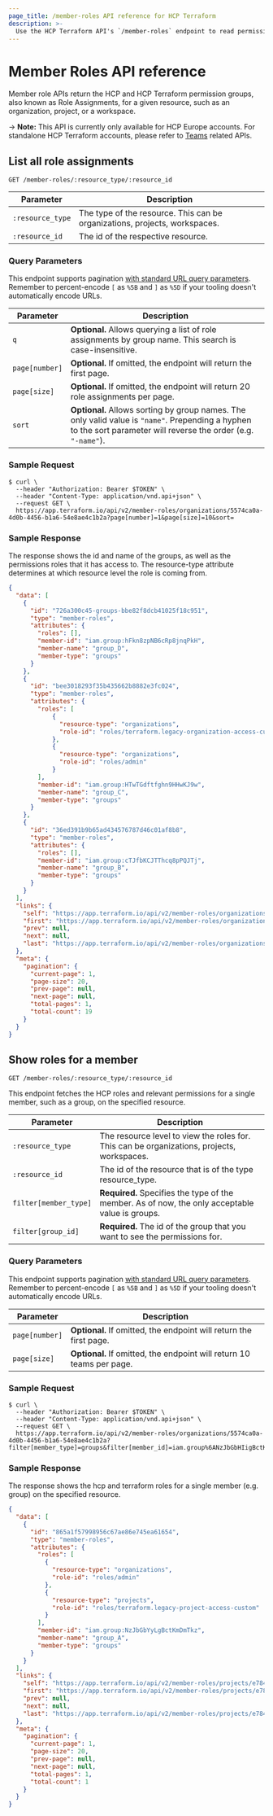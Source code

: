 ```yaml
---
page_title: /member-roles API reference for HCP Terraform
description: >-
  Use the HCP Terraform API's `/member-roles` endpoint to read permission groups across all resource levels.
---
```


[200]: https://developer.mozilla.org/en-US/docs/Web/HTTP/Status/200

[201]: https://developer.mozilla.org/en-US/docs/Web/HTTP/Status/201

[202]: https://developer.mozilla.org/en-US/docs/Web/HTTP/Status/202

[204]: https://developer.mozilla.org/en-US/docs/Web/HTTP/Status/204

[400]: https://developer.mozilla.org/en-US/docs/Web/HTTP/Status/400

[401]: https://developer.mozilla.org/en-US/docs/Web/HTTP/Status/401

[403]: https://developer.mozilla.org/en-US/docs/Web/HTTP/Status/403

[404]: https://developer.mozilla.org/en-US/docs/Web/HTTP/Status/404

[409]: https://developer.mozilla.org/en-US/docs/Web/HTTP/Status/409

[412]: https://developer.mozilla.org/en-US/docs/Web/HTTP/Status/412

[422]: https://developer.mozilla.org/en-US/docs/Web/HTTP/Status/422

[429]: https://developer.mozilla.org/en-US/docs/Web/HTTP/Status/429

[500]: https://developer.mozilla.org/en-US/docs/Web/HTTP/Status/500

[504]: https://developer.mozilla.org/en-US/docs/Web/HTTP/Status/504

[JSON API document]: /terraform/cloud-docs/api-docs#json-api-documents

[JSON API error object]: https://jsonapi.org/format/#error-objects

# Member Roles API reference

Member role APIs return the HCP and HCP Terraform permission groups, also known as Role Assignments, for a given resource, such as an organization, project, or a workspace.

-> **Note:** This API is currently only available for HCP Europe accounts. For standalone HCP Terraform accounts, please refer to [Teams](/terraform/cloud-docs/api-docs/teams) related APIs.

## List all role assignments

`GET /member-roles/:resource_type/:resource_id`

| Parameter            | Description                                      |
| -------------------- | ------------------------------------------------ |
| `:resource_type` | The type of the resource. This can be organizations, projects, workspaces. | 
| `:resource_id` | The id of the respective resource.     |


### Query Parameters

This endpoint supports pagination [with standard URL query parameters](/terraform/cloud-docs/api-docs#query-parameters). Remember to percent-encode `[` as `%5B` and `]` as `%5D` if your tooling doesn't automatically encode URLs.

| Parameter       | Description                                                                                                                                                                  |
| --------------- | ---------------------------------------------------------------------------------------------------------------------------------------------------------------------------- |
| `q`             | **Optional.** Allows querying a list of role assignments by group name. This search is case-insensitive.                                                                     |
| `page[number]`  | **Optional.** If omitted, the endpoint will return the first page.                                                                                                           |
| `page[size]`    | **Optional.** If omitted, the endpoint will return 20 role assignments per page.                                                                                                        |
| `sort`          | **Optional.** Allows sorting by group names. The only valid value is `"name"`. Prepending a hyphen to the sort parameter will reverse the order (e.g. `"-name"`).           |

### Sample Request

```shell
$ curl \
  --header "Authorization: Bearer $TOKEN" \
  --header "Content-Type: application/vnd.api+json" \
  --request GET \
  https://app.terraform.io/api/v2/member-roles/organizations/5574ca0a-4d0b-4456-b1a6-54e8ae4c1b2a?page[number]=1&page[size]=10&sort=
```

### Sample Response

The response shows the id and name of the groups, as well as the permissions roles that it has access to. The resource-type attribute determines at which resource level the role is coming from.

```json
{
  "data": [
    {
      "id": "726a300c45-groups-bbe82f8dcb41025f18c951",
      "type": "member-roles",
      "attributes": {
        "roles": [],
        "member-id": "iam.group:hFkn8zpNB6cRp8jnqPkH",
        "member-name": "group_D",
        "member-type": "groups"
      }
    },
    {
      "id": "bee3018293f35b435662b8882e3fc024",
      "type": "member-roles",
      "attributes": {
        "roles": [
            {
              "resource-type": "organizations",
              "role-id": "roles/terraform.legacy-organization-access-custom"
            },
            {
              "resource-type": "organizations",
              "role-id": "roles/admin"
            }
        ],
        "member-id": "iam.group:HTwTGdftfghn9HHwKJ9w",
        "member-name": "group_C",
        "member-type": "groups"
      }
    },
    {
      "id": "36ed391b9b65ad434576787d46c01af8b8",
      "type": "member-roles",
      "attributes": {
        "roles": [],
        "member-id": "iam.group:cTJfbKCJTThcq8pPQJTj",
        "member-name": "group_B",
        "member-type": "groups"
      }
    }
  ],
  "links": {
    "self": "https://app.terraform.io/api/v2/member-roles/organizations/4741ca0a-4d0b-4177-b1a6-54e8ae4c1b2a?page%5Bnumber%5D=1&page%5Bsize%5D=20",
    "first": "https://app.terraform.io/api/v2/member-roles/organizations/4741ca0a-4d0b-4177-b1a6-54e8ae4c1b2a?page%5Bnumber%5D=1&page%5Bsize%5D=20",
    "prev": null,
    "next": null,
    "last": "https://app.terraform.io/api/v2/member-roles/organizations/4741ca0a-4d0b-4177-b1a6-54e8ae4c1b2a?page%5Bnumber%5D=1&page%5Bsize%5D=20"
  },
  "meta": {
    "pagination": {
      "current-page": 1,
      "page-size": 20,
      "prev-page": null,
      "next-page": null,
      "total-pages": 1,
      "total-count": 19
    }
  }
}
```

## Show roles for a member

`GET /member-roles/:resource_type/:resource_id`

This endpoint fetches the HCP roles and relevant permissions for a single member, such as a group, on the specified resource.

| Parameter            | Description                                                      |
| -------------------- | ------------------------------------------------                 |
| `:resource_type` | The resource level to view the roles for. This can be organizations, projects, workspaces. | 
| `:resource_id` | The id of the resource that is of the type resource_type.              |
| `filter[member_type]` | **Required.** Specifies the type of the member. As of now, the only acceptable value is groups.  |
| `filter[group_id]` |  **Required.** The id of the group that you want to see the permissions for.             |


### Query Parameters

This endpoint supports pagination [with standard URL query parameters](/terraform/cloud-docs/api-docs#query-parameters). Remember to percent-encode `[` as `%5B` and `]` as `%5D` if your tooling doesn't automatically encode URLs.

| Parameter       | Description                                                                                                                                                                  |
| --------------- | ---------------------------------------------------------------------------------------------------------------------------------------------------------------------------- |
| `page[number]`  | **Optional.** If omitted, the endpoint will return the first page.                                                                                                           |
| `page[size]`    | **Optional.** If omitted, the endpoint will return 10 teams per page.                                                                                                        |

### Sample Request

```shell
$ curl \
  --header "Authorization: Bearer $TOKEN" \
  --header "Content-Type: application/vnd.api+json" \
  --request GET \
  https://app.terraform.io/api/v2/member-roles/organizations/5574ca0a-4d0b-4456-b1a6-54e8ae4c1b2a?filter[member_type]=groups&filter[member_id]=iam.group%6ANzJbGbHIigBctKmRrTkz
```

### Sample Response

The response shows the hcp and terraform roles for a single member (e.g. group) on the specified resource.

```json
{
  "data": [
    {
      "id": "865a1f57998956c67ae86e745ea61654",
      "type": "member-roles",
      "attributes": {
        "roles": [
          {
            "resource-type": "organizations",
            "role-id": "roles/admin"
          },
          {
            "resource-type": "projects",
            "role-id": "roles/terraform.legacy-project-access-custom"
          }
        ],
        "member-id": "iam.group:NzJbGbYyLgBctKmDmTkz",
        "member-name": "group_A",
        "member-type": "groups"
      }
    }
  ],
  "links": {
    "self": "https://app.terraform.io/api/v2/member-roles/projects/e78425e5-af7a-40ec-b62c-9a97331b1cd0?filter%5Bmember_id%5D=iam.group%3ANzJbGbHbLgBctKmDmTkz\u0026filter%5Bmember_type%5D=groups\u0026page%5Bnumber%5D=1\u0026page%5Bsize%5D=20",
    "first": "https://app.terraform.io/api/v2/member-roles/projects/e78425e5-af7a-40ec-b62c-9a97331b1cd0?filter%5Bmember_id%5D=iam.group%3ANzJbGbHbLgBctKmDmTkz\u0026filter%5Bmember_type%5D=groups\u0026page%5Bnumber%5D=1\u0026page%5Bsize%5D=20",
    "prev": null,
    "next": null,
    "last": "https://app.terraform.io/api/v2/member-roles/projects/e78425e5-af7a-40ec-b62c-9a97331b1cd0?filter%5Bmember_id%5D=iam.group%3ANzJbGbHbLgBctKmDmTkz\u0026filter%5Bmember_type%5D=groups\u0026page%5Bnumber%5D=1\u0026page%5Bsize%5D=20"
  },
  "meta": {
    "pagination": {
      "current-page": 1,
      "page-size": 20,
      "prev-page": null,
      "next-page": null,
      "total-pages": 1,
      "total-count": 1
    }
  }
}
```
